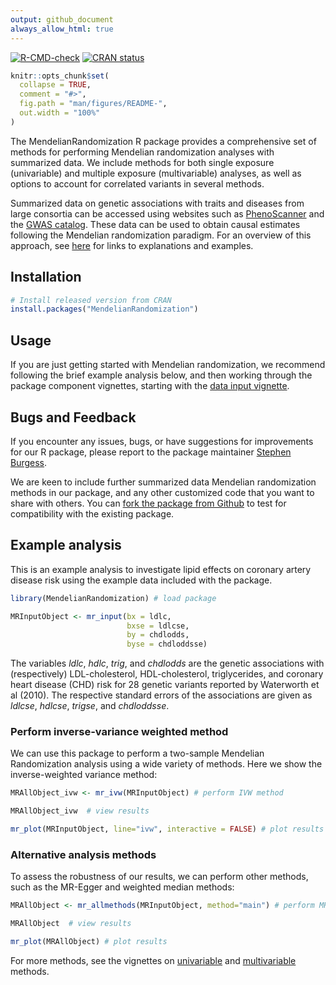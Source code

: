 ```yaml
---
output: github_document
always_allow_html: true
---
```


<!-- README.md is generated from README.Rmd. Please edit that file -->

<!-- badges: start -->

[![R-CMD-check](https://github.com/amymariemason/MR/actions/workflows/r.yml/badge.svg)](https://github.com/amymariemason/MR/actions/workflows/r.yml)
[![CRAN
status](https://www.r-pkg.org/badges/version/MendelianRandomization)](https://CRAN.R-project.org/package=MendelianRandomization)

<!-- badges: end -->

```r
knitr::opts_chunk$set(
  collapse = TRUE,
  comment = "#>",
  fig.path = "man/figures/README-",
  out.width = "100%"
)
```


The MendelianRandomization R package provides a comprehensive set of methods for performing Mendelian randomization analyses with summarized data. We include methods for both single exposure (univariable) and multiple exposure (multivariable) analyses, as well as options to account for correlated variants in several methods. 

Summarized data on genetic associations with traits and diseases from large consortia can be accessed using websites such as [PhenoScanner](http://www.phenoscanner.medschl.cam.ac.uk/) and the [GWAS catalog](https://www.ebi.ac.uk/gwas/). These data can be used to obtain causal estimates following the Mendelian randomization paradigm. For an overview of this approach, see [here](https://www.mendelianrandomization.com/index.php/what-is-mr) for links to explanations and examples.

## Installation

```r
# Install released version from CRAN
install.packages("MendelianRandomization")
```

## Usage

If you are just getting started with Mendelian randomization, we recommend following the brief example analysis below, and then working through the package component vignettes, starting with the [data input vignette](articles/Data_Input.html).

## Bugs and Feedback

If you encounter any issues, bugs, or have suggestions for improvements for our R package, please report to the package maintainer [Stephen Burgess](mailto:sb452@medschl.cam.ac.uk).

We are keen to include further summarized data Mendelian randomization methods in our package, and any other customized code that you want to share with others. You can [fork the package from Github](https://github.com/cran/MendelianRandomization) to test for compatibility with the existing package.

## Example analysis

This is an example analysis to investigate lipid effects on coronary artery disease risk using the example data included with the package.

```r
library(MendelianRandomization) # load package

MRInputObject <- mr_input(bx = ldlc, 
                          bxse = ldlcse, 
                          by = chdlodds, 
                          byse = chdloddsse)
```

The variables *ldlc*, *hdlc*, *trig*, and *chdlodds* are the genetic associations with (respectively) LDL-cholesterol, HDL-cholesterol, triglycerides, and coronary heart disease (CHD) risk for 28 genetic variants reported by Waterworth et al (2010). The respective standard errors of the associations are given as *ldlcse*, *hdlcse*, *trigse*, and *chdloddsse*.

### Perform inverse-variance weighted method

We can use this package to perform a two-sample Mendelian Randomization analysis using a wide variety of methods. Here we show the inverse-weighted variance method:

```r
MRAllObject_ivw <- mr_ivw(MRInputObject) # perform IVW method

MRAllObject_ivw  # view results

mr_plot(MRInputObject, line="ivw", interactive = FALSE) # plot results

```

### Alternative analysis methods

To assess the robustness of our results, we can perform other methods, such as the MR-Egger and weighted median methods:

```r
MRAllObject <- mr_allmethods(MRInputObject, method="main") # perform MR-Egger and median methods

MRAllObject  # view results

mr_plot(MRAllObject) # plot results

```

For more methods, see the vignettes on [univariable](articles/Univariable_MR_Methods.html) and [multivariable](articles/Multivariable_MR_Methods.html) methods.
